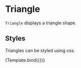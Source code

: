 
# Triangle

<Meta title="Core/Components/Triangle" />

`Triangle` displays a triangle shape.

<ArgsTable of={Triangle} />

## Styles

Triangles can be styled using css.

<Canvas>
    <Story
        name="styled"
        args={{
            style: { fill: '#dd9999', stroke: '#993333', strokeWidth: '1px' },
            cx: 160,
            cy: 110,
            r: 20,
        }}
        component={Triangle}
        decorators={[ChartDecorator]}
    >
        {Template.bind({})}
    </Story>
</Canvas>
